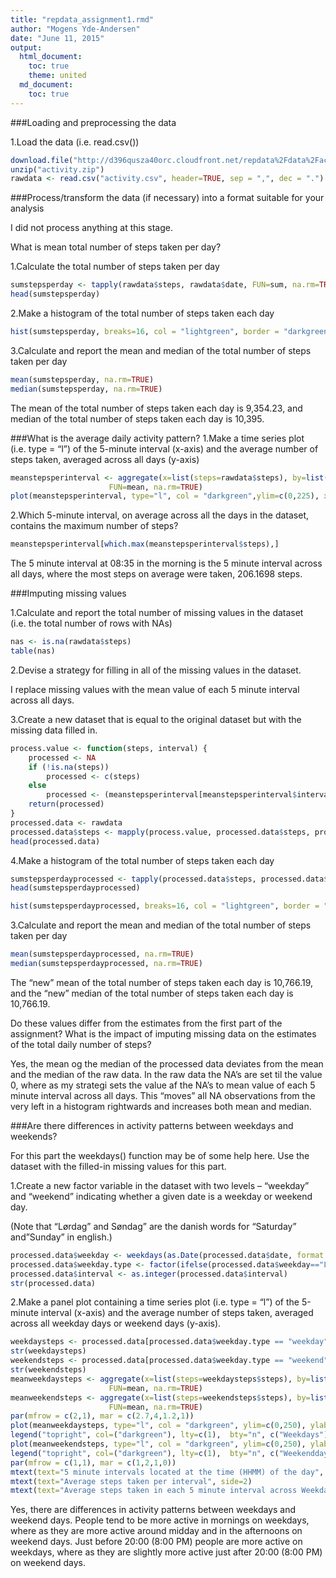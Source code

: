```yaml
---
title: "repdata_assignment1.rmd"
author: "Mogens Yde-Andersen"
date: "June 11, 2015"
output: 
  html_document:
    toc: true
    theme: united
  md_document:
    toc: true
---
```


###Loading and preprocessing the data

1.Load the data (i.e. read.csv())

```r
download.file("http://d396qusza40orc.cloudfront.net/repdata%2Fdata%2Factivity.zip", "activity.zip")
unzip("activity.zip")
rawdata <- read.csv("activity.csv", header=TRUE, sep = ",", dec = ".")
```

###Process/transform the data (if necessary) into a format suitable for your analysis

I did not process anything at this stage.

What is mean total number of steps taken per day?

1.Calculate the total number of steps taken per day

```r
sumstepsperday <- tapply(rawdata$steps, rawdata$date, FUN=sum, na.rm=TRUE)
head(sumstepsperday)
```

2.Make a histogram of the total number of steps taken each day

```r
hist(sumstepsperday, breaks=16, col = "lightgreen", border = "darkgreen", ylim=c(0,15), xlim=c(0,25000), xlab="Total number of steps taken each day", main="Histogram: Summarised number of steps taken each day")
```

3.Calculate and report the mean and median of the total number of steps taken per day

```r
mean(sumstepsperday, na.rm=TRUE)
median(sumstepsperday, na.rm=TRUE)
```

The mean of the total number of steps taken each day is 9,354.23, and median of the total number of steps taken each day is 10,395.

###What is the average daily activity pattern?
1.Make a time series plot (i.e. type = "l") of the 5-minute interval (x-axis) and the average number of steps taken, averaged across all days (y-axis)

```r
meanstepsperinterval <- aggregate(x=list(steps=rawdata$steps), by=list(interval=rawdata$interval),
                      FUN=mean, na.rm=TRUE)
plot(meanstepsperinterval, type="l", col = "darkgreen",ylim=c(0,225), xlim=c(0,2400), xlab="5 minute intervals located at the time (HHMM) of the day", ylab="Average steps taken per interval", main = "Average steps taken in each 5 minute interval across all days")
```

2.Which 5-minute interval, on average across all the days in the dataset, contains the maximum number of steps?

```r
meanstepsperinterval[which.max(meanstepsperinterval$steps),]
```
The 5 minute interval at 08:35 in the morning is the 5 minute interval across all days, where the most steps on average were taken, 206.1698 steps.

###Imputing missing values

1.Calculate and report the total number of missing values in the dataset (i.e. the total number of rows with NAs)

```r
nas <- is.na(rawdata$steps)
table(nas)
```

2.Devise a strategy for filling in all of the missing values in the dataset.

I replace missing values with the mean value of each 5 minute interval across all days.

3.Create a new dataset that is equal to the original dataset but with the missing data filled in.

```r
process.value <- function(steps, interval) {
    processed <- NA
    if (!is.na(steps))
        processed <- c(steps)
    else
        processed <- (meanstepsperinterval[meanstepsperinterval$interval==interval, "steps"])
    return(processed)
}
processed.data <- rawdata
processed.data$steps <- mapply(process.value, processed.data$steps, processed.data$interval)
head(processed.data)
```

4.Make a histogram of the total number of steps taken each day

```r
sumstepsperdayprocessed <- tapply(processed.data$steps, processed.data$date, FUN=sum, na.rm=TRUE)
head(sumstepsperdayprocessed)
```

```r
hist(sumstepsperdayprocessed, breaks=16, col = "lightgreen", border = "darkgreen", ylim=c(0,20), xlim=c(0,25000), xlab="Total number of steps taken each day", main="Histogram: Summarised number of steps taken each day (without NA's)")

```

3.Calculate and report the mean and median of the total number of steps taken per day

```r
mean(sumstepsperdayprocessed, na.rm=TRUE)
median(sumstepsperdayprocessed, na.rm=TRUE)
```

The "new" mean of the total number of steps taken each day is 10,766.19, and the "new" median of the total number of steps taken each day is 10,766.19.

Do these values differ from the estimates from the first part of the assignment? What is the impact of imputing missing data on the estimates of the total daily number of steps?

Yes, the mean og the median of the processed data deviates from the mean and the median of the raw data. In the raw data the NA's are set til the value 0, where as my strategi sets the value af the NA's to mean value of each 5 minute interval across all days. This "moves" all NA observations from the very left in a histogram rightwards and increases both mean and median.

###Are there differences in activity patterns between weekdays and weekends?

For this part the weekdays() function may be of some help here. Use the dataset with the filled-in missing values for this part.

1.Create a new factor variable in the dataset with two levels -- "weekday" and "weekend" indicating whether a given date is a weekday or weekend day.

(Note that "Lørdag" and Søndag" are the danish words for "Saturday" and"Sunday" in english.)

```r
processed.data$weekday <- weekdays(as.Date(processed.data$date, format = "%Y-%m-%d"))
processed.data$weekday.type <- factor(ifelse(processed.data$weekday=="Lørdag"|processed.data$weekday=="Søndag", "weekend", "weekday"), levels = c("weekday", "weekend"))
processed.data$interval <- as.integer(processed.data$interval)
str(processed.data)
```

2.Make a panel plot containing a time series plot (i.e. type = "l") of the 5-minute interval (x-axis) and the average number of steps taken, averaged across all weekday days or weekend days (y-axis).

```r
weekdaysteps <- processed.data[processed.data$weekday.type == "weekday", ]
str(weekdaysteps)
weekendsteps <- processed.data[processed.data$weekday.type == "weekend", ]
str(weekendsteps)
meanweekdaysteps <- aggregate(x=list(steps=weekdaysteps$steps), by=list(interval=weekdaysteps$interval),
                      FUN=mean, na.rm=TRUE)
meanweekendsteps <- aggregate(x=list(steps=weekendsteps$steps), by=list(interval=weekendsteps$interval),
                      FUN=mean, na.rm=TRUE)
par(mfrow = c(2,1), mar = c(2.7,4,1.2,1))
plot(meanweekdaysteps, type="l", col = "darkgreen", ylim=c(0,250), ylab="")
legend("topright", col=("darkgreen"), lty=c(1),  bty="n", c("Weekdays"))
plot(meanweekendsteps, type="l", col = "darkgreen", ylim=c(0,250), ylab="")
legend("topright", col=("darkgreen"), lty=c(1),  bty="n", c("Weekenddays"))
par(mfrow = c(1,1), mar = c(1,2,1,0))
mtext(text="5 minute intervals located at the time (HHMM) of the day", side=1)
mtext(text="Average steps taken per interval", side=2)
mtext(text="Average steps taken in each 5 minute interval across Weekdays and Weekenddays", side=3)
```

Yes, there are differences in activity patterns between weekdays and weekend days. People tend to be more active in mornings on weekdays, where as they are more active around midday and in the afternoons on weekend days. Just before 20:00 (8:00 PM) people are more active on weekdays, where as they are slightly more active just after 20:00 (8:00 PM) on weekend days.